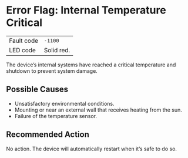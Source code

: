 
# Error Flag: Internal Temperature Critical

| | |
|---|---|
| Fault code | `-1100` |
| LED code | Solid red. |

The device’s internal systems have reached a critical temperature and shutdown to prevent system damage.

## Possible Causes

- Unsatisfactory environmental conditions.
- Mounting or near an external wall that receives heating from the sun.
- Failure of the temperature sensor.

## Recommended Action

No action. The device will automatically restart when it’s safe to do so.

<ContactSupport />
